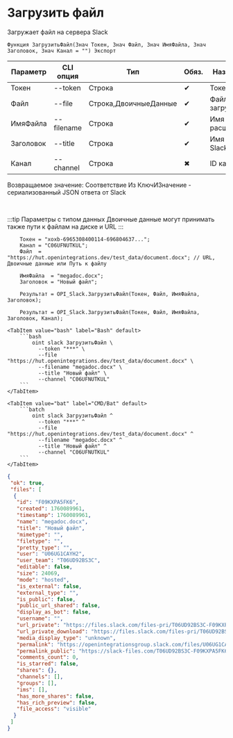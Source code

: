 ﻿---
sidebar_position: 2
description: Загрузить файл и другие функции для работы с Slack в Открытом пакете интеграций - бесплатной open-source библиотеке интеграций для 1С:Предприятие 8, OneScript и CLI
keywords: [1C, 1С, 1С:Предприятие, 1С:Предприятие 8.3, API, Интеграция, Сервисы, Обмен, OneScript, CLI, Slack]
---


# Загрузить файл
 Загружает файл на сервера Slack



`Функция ЗагрузитьФайл(Знач Токен, Знач Файл, Знач ИмяФайла, Знач Заголовок, Знач Канал = "") Экспорт`

  | Параметр | CLI опция | Тип | Обяз. | Назначение |
  |-|-|-|-|-|
  | Токен | --token | Строка | &#x2714; | Токен бота |
  | Файл | --file | Строка,ДвоичныеДанные | &#x2714; | Файл для загрузки |
  | ИмяФайла | --filename | Строка | &#x2714; | Имя файла с расширением |
  | Заголовок | --title | Строка | &#x2714; | Имя файла в Slack |
  | Канал | --channel | Строка | &#x2716; | ID канала |

  
  Возвращаемое значение:   Соответствие Из КлючИЗначение - сериализованный JSON ответа от Slack

<br/>

:::tip
Параметры с типом данных Двоичные данные могут принимать также пути к файлам на диске и URL
:::
<br/>


```bsl title="Пример использования для 1С:Предприятие/OneScript"
    Токен = "xoxb-6965308400114-696804637...";
    Канал = "C06UFNUTKUL";
    Файл  = "https://hut.openintegrations.dev/test_data/document.docx"; // URL, Двоичные данные или Путь к файлу

    ИмяФайла  = "megadoc.docx";
    Заголовок = "Новый файл";

    Результат = OPI_Slack.ЗагрузитьФайл(Токен, Файл, ИмяФайла, Заголовок);

    Результат = OPI_Slack.ЗагрузитьФайл(Токен, Файл, ИмяФайла, Заголовок, Канал);
```
    

 <Tabs>
  
    <TabItem value="bash" label="Bash" default>
        ```bash
            oint slack ЗагрузитьФайл \
              --token "***" \
              --file "https://hut.openintegrations.dev/test_data/document.docx" \
              --filename "megadoc.docx" \
              --title "Новый файл" \
              --channel "C06UFNUTKUL"
        ```
    </TabItem>
  
    <TabItem value="bat" label="CMD/Bat" default>
        ```batch
            oint slack ЗагрузитьФайл ^
              --token "***" ^
              --file "https://hut.openintegrations.dev/test_data/document.docx" ^
              --filename "megadoc.docx" ^
              --title "Новый файл" ^
              --channel "C06UFNUTKUL"
        ```
    </TabItem>
</Tabs>


```json title="Результат"
{
 "ok": true,
 "files": [
  {
   "id": "F09KXPA5FK6",
   "created": 1760089961,
   "timestamp": 1760089961,
   "name": "megadoc.docx",
   "title": "Новый файл",
   "mimetype": "",
   "filetype": "",
   "pretty_type": "",
   "user": "U06UG1CAYH2",
   "user_team": "T06UD92BS3C",
   "editable": false,
   "size": 24069,
   "mode": "hosted",
   "is_external": false,
   "external_type": "",
   "is_public": false,
   "public_url_shared": false,
   "display_as_bot": false,
   "username": "",
   "url_private": "https://files.slack.com/files-pri/T06UD92BS3C-F09KXPA5FK6/megadoc.docx",
   "url_private_download": "https://files.slack.com/files-pri/T06UD92BS3C-F09KXPA5FK6/download/megadoc.docx",
   "media_display_type": "unknown",
   "permalink": "https://openintegrationsgroup.slack.com/files/U06UG1CAYH2/F09KXPA5FK6/megadoc.docx",
   "permalink_public": "https://slack-files.com/T06UD92BS3C-F09KXPA5FK6-4f21a14fca",
   "comments_count": 0,
   "is_starred": false,
   "shares": {},
   "channels": [],
   "groups": [],
   "ims": [],
   "has_more_shares": false,
   "has_rich_preview": false,
   "file_access": "visible"
  }
 ]
}
```
